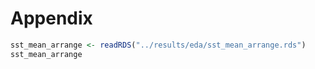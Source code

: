 # Appendix

```r
sst_mean_arrange <- readRDS("../results/eda/sst_mean_arrange.rds")
sst_mean_arrange
```


